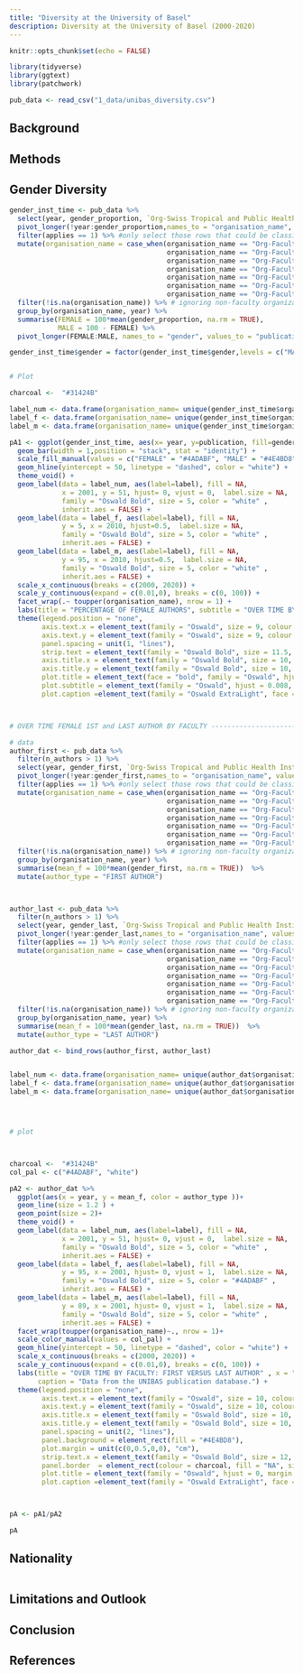```yaml
---
title: "Diversity at the University of Basel"
description: Diversity at the University of Basel (2000-2020)
---
```


```r
knitr::opts_chunk$set(echo = FALSE)

library(tidyverse)
library(ggtext)
library(patchwork)

pub_data <- read_csv("1_data/unibas_diversity.csv")
```

## Background

## Methods 

## Gender Diversity

```r
gender_inst_time <- pub_data %>% 
  select(year, gender_proportion, `Org-Swiss Tropical and Public Health Institute`: `Org-Basel Institute on Governance`) %>%
  pivot_longer(!year:gender_proportion,names_to = "organisation_name", values_to = "applies") %>% 
  filter(applies == 1) %>% #only select those rows that could be classified
  mutate(organisation_name = case_when(organisation_name == "Org-Faculty of Theology" ~ "Faculty of\nTheology",
                                       organisation_name == "Org-Faculty of Science" ~ "Faculty of\nScience",
                                       organisation_name == "Org-Faculty of Law" ~ "Faculty of\nLaw",
                                       organisation_name == "Org-Faculty of Humanties and Social Sciences" ~ "Faculty of\nHumanties & Soc. Sci.",
                                       organisation_name == "Org-Faculty of Medicine"  ~ "Faculty of\nMedicine",
                                       organisation_name == "Org-Faculty of Business and Economics" ~ "Faculty of\nBusiness & Econ.",
                                       organisation_name == "Org-Faculty of Psychology" ~ "Faculty of\nPsychology")) %>% 
  filter(!is.na(organisation_name)) %>% # ignoring non-faculty organizations
  group_by(organisation_name, year) %>% 
  summarise(FEMALE = 100*mean(gender_proportion, na.rm = TRUE),
            MALE = 100 - FEMALE) %>%
  pivot_longer(FEMALE:MALE, names_to = "gender", values_to = "publication")

gender_inst_time$gender = factor(gender_inst_time$gender,levels = c("MALE","FEMALE"))


# Plot

charcoal <-  "#31424B"

label_num <- data.frame(organisation_name= unique(gender_inst_time$organisation_name), label= c("50%", rep("", 6)))
label_f <- data.frame(organisation_name= unique(gender_inst_time$organisation_name), label= c("FEMALE", rep("", 6)))
label_m <- data.frame(organisation_name= unique(gender_inst_time$organisation_name), label= c("MALE", rep("", 6)))

pA1 <- ggplot(gender_inst_time, aes(x= year, y=publication, fill=gender)) +
  geom_bar(width = 1,position = "stack", stat = "identity") +
  scale_fill_manual(values = c("FEMALE" = "#4ADABF", "MALE" = "#4E4BD8"))+
  geom_hline(yintercept = 50, linetype = "dashed", color = "white") +
  theme_void() +
  geom_label(data = label_num, aes(label=label), fill = NA,
             x = 2001, y = 51, hjust= 0, vjust = 0,  label.size = NA,
             family = "Oswald Bold", size = 5, color = "white" ,
             inherit.aes = FALSE) +
  geom_label(data = label_f, aes(label=label), fill = NA,
             y = 5, x = 2010, hjust=0.5,  label.size = NA,
             family = "Oswald Bold", size = 5, color = "white" ,
             inherit.aes = FALSE) +
  geom_label(data = label_m, aes(label=label), fill = NA,
             y = 95, x = 2010, hjust=0.5,  label.size = NA,
             family = "Oswald Bold", size = 5, color = "white" ,
             inherit.aes = FALSE) +
  scale_x_continuous(breaks = c(2000, 2020)) +
  scale_y_continuous(expand = c(0.01,0), breaks = c(0, 100)) +
  facet_wrap(.~ toupper(organisation_name), nrow = 1) +
  labs(title = "PERCENTAGE OF FEMALE AUTHORS", subtitle = "OVER TIME BY FACULTY: ALL AUTHORSHIPS COMBINED", x = "YEAR", y = "PERC.") +
  theme(legend.position = "none",
        axis.text.x = element_text(family = "Oswald", size = 9, colour = "grey60"),
        axis.text.y = element_text(family = "Oswald", size = 9, colour = "grey60"),
        panel.spacing = unit(1, "lines"),
        strip.text = element_text(family = "Oswald Bold", size = 11.5, colour = charcoal),
        axis.title.x = element_text(family = "Oswald Bold", size = 10, colour = "grey60"),
        axis.title.y = element_text(family = "Oswald Bold", size = 10, colour = "grey60", angle = 90),
        plot.title = element_text(face = "bold", family = "Oswald", hjust = 0, margin = margin(t = 15,b = 25), size = 20, color = charcoal),
        plot.subtitle = element_text(family = "Oswald", hjust = 0.008, margin = margin(b = 10), size = 17, color = charcoal),
        plot.caption =element_text(family = "Oswald ExtraLight", face = "italic", size = 6.5, hjust = 1, margin = margin(t = 5)))



# OVER TIME FEMALE 1ST and LAST AUTHOR BY FACULTY ----------------------------------------------------------------

# data
author_first <- pub_data %>% 
  filter(n_authors > 1) %>% 
  select(year, gender_first, `Org-Swiss Tropical and Public Health Institute`: `Org-Basel Institute on Governance`) %>%
  pivot_longer(!year:gender_first,names_to = "organisation_name", values_to = "applies") %>% 
  filter(applies == 1) %>% #only select those rows that could be classified
  mutate(organisation_name = case_when(organisation_name == "Org-Faculty of Theology" ~ "Faculty of\nTheology",
                                       organisation_name == "Org-Faculty of Science" ~ "Faculty of\nScience",
                                       organisation_name == "Org-Faculty of Law" ~ "Faculty of\nLaw",
                                       organisation_name == "Org-Faculty of Humanties and Social Sciences" ~ "Faculty of\nHumanties & Soc. Sci.",
                                       organisation_name == "Org-Faculty of Medicine"  ~ "Faculty of\nMedicine",
                                       organisation_name == "Org-Faculty of Business and Economics" ~ "Faculty of\nBusiness & Econ.",
                                       organisation_name == "Org-Faculty of Psychology" ~ "Faculty of\nPsychology")) %>% 
  filter(!is.na(organisation_name)) %>% # ignoring non-faculty organizations
  group_by(organisation_name, year) %>% 
  summarise(mean_f = 100*mean(gender_first, na.rm = TRUE))  %>% 
  mutate(author_type = "FIRST AUTHOR") 



author_last <- pub_data %>% 
  filter(n_authors > 1) %>% 
  select(year, gender_last, `Org-Swiss Tropical and Public Health Institute`: `Org-Basel Institute on Governance`) %>%
  pivot_longer(!year:gender_last,names_to = "organisation_name", values_to = "applies") %>% 
  filter(applies == 1) %>% #only select those rows that could be classified
  mutate(organisation_name = case_when(organisation_name == "Org-Faculty of Theology" ~ "Faculty of\nTheology",
                                       organisation_name == "Org-Faculty of Science" ~ "Faculty of\nScience",
                                       organisation_name == "Org-Faculty of Law" ~ "Faculty of\nLaw",
                                       organisation_name == "Org-Faculty of Humanties and Social Sciences" ~ "Faculty of\nHumanties & Soc. Sci.",
                                       organisation_name == "Org-Faculty of Medicine"  ~ "Faculty of\nMedicine",
                                       organisation_name == "Org-Faculty of Business and Economics" ~ "Faculty of\nBusiness & Econ.",
                                       organisation_name == "Org-Faculty of Psychology" ~ "Faculty of\nPsychology")) %>% 
  filter(!is.na(organisation_name)) %>% # ignoring non-faculty organizations
  group_by(organisation_name, year) %>% 
  summarise(mean_f = 100*mean(gender_last, na.rm = TRUE))  %>% 
  mutate(author_type = "LAST AUTHOR") 

author_dat <- bind_rows(author_first, author_last) 


label_num <- data.frame(organisation_name= unique(author_dat$organisation_name), label= c("50%", rep("", 6)))
label_f <- data.frame(organisation_name= unique(author_dat$organisation_name), label= c("FIRST AUTHOR", rep("", 6)))
label_m <- data.frame(organisation_name= unique(author_dat$organisation_name), label= c("LAST AUTHOR", rep("", 6)))




# plot



charcoal <-  "#31424B"
col_pal <- c("#4ADABF", "white")

pA2 <- author_dat %>% 
  ggplot(aes(x = year, y = mean_f, color = author_type ))+ 
  geom_line(size = 1.2 ) +
  geom_point(size = 2)+
  theme_void() +
  geom_label(data = label_num, aes(label=label), fill = NA,
             x = 2001, y = 51, hjust= 0, vjust = 0,  label.size = NA,
             family = "Oswald Bold", size = 5, color = "white" ,
             inherit.aes = FALSE) +
  geom_label(data = label_f, aes(label=label), fill = NA,
             y = 95, x = 2001, hjust= 0, vjust = 1,  label.size = NA,
             family = "Oswald Bold", size = 5, color = "#4ADABF" ,
             inherit.aes = FALSE) +
  geom_label(data = label_m, aes(label=label), fill = NA,
             y = 89, x = 2001, hjust= 0, vjust = 1,  label.size = NA,
             family = "Oswald Bold", size = 5, color = "white" ,
             inherit.aes = FALSE) +
  facet_wrap(toupper(organisation_name)~., nrow = 1)+
  scale_color_manual(values = col_pal) +
  geom_hline(yintercept = 50, linetype = "dashed", color = "white") +
  scale_x_continuous(breaks = c(2000, 2020)) +
  scale_y_continuous(expand = c(0.01,0), breaks = c(0, 100)) +
  labs(title = "OVER TIME BY FACULTY: FIRST VERSUS LAST AUTHOR" , x = "YEAR", y = "PERC.",
       caption = "Data from the UNIBAS publication database.") +
  theme(legend.position = "none",
        axis.text.x = element_text(family = "Oswald", size = 10, colour = "grey60"),
        axis.text.y = element_text(family = "Oswald", size = 10, colour = "grey60",  margin = margin(l = 5, r = 5)),
        axis.title.x = element_text(family = "Oswald Bold", size = 10, colour = "grey60"),
        axis.title.y = element_text(family = "Oswald Bold", size = 10, colour = "grey60", angle = 90),
        panel.spacing = unit(2, "lines"),
        panel.background = element_rect(fill = "#4E4BD8"),
        plot.margin = unit(c(0,0.5,0,0), "cm"),
        strip.text.x = element_text(family = "Oswald Bold", size = 12, colour = charcoal, margin = margin(b = 3)),
        panel.border  = element_rect(colour = charcoal, fill = "NA", size = 0.75, linetype = "solid"),
        plot.title = element_text(family = "Oswald", hjust = 0, margin = margin(b = 10, t = 30),colour = charcoal, size = 17),
        plot.caption =element_text(family = "Oswald ExtraLight", face = "italic", size = 6.5, hjust = 1, margin = margin(t = 5)))



pA <- pA1/pA2

pA

```


## Nationality

```r

```

## Limitations and Outlook


## Conclusion


## References 



